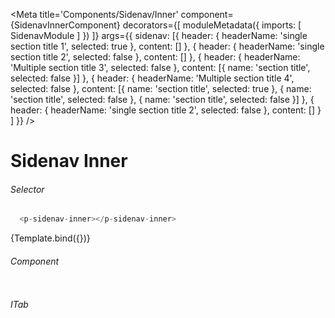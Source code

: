 
<Meta title='Components/Sidenav/Inner'
  component={SidenavInnerComponent}
  decorators={[
    moduleMetadata({
      imports: [
        SidenavModule
      ]
    })
  ]}
  args={{ 
     sidenav: [{
      header: { headerName: 'single section title 1', selected: true },
      content: []
    },
    {
      header: { headerName: 'single section title 2', selected: false },
      content: []
    },
    {
      header: { headerName: 'Multiple section title 3', selected: false },
      content: [{
        name: 'section title',
        selected: false
      }]
    },
    {
      header: { headerName: 'Multiple section title 4', selected: false },
      content: [{
        name: 'section title',
        selected: true
      },
      {
        name: 'section title',
        selected: false
      },
      {
        name: 'section title',
        selected: false
      }]
    },
    {
      header: { headerName: 'single section title 2', selected: false },
      content: []
    }
   ]
  }}
/>


# Sidenav Inner

###### Selector
```ts
  <p-sidenav-inner></p-sidenav-inner>
```
<Canvas>
  <Story name="Inner"
    args={{
    }}>
    {Template.bind({})}
  </Story>
</Canvas>

###### Component
```ts

```

###### ITab
```ts

```